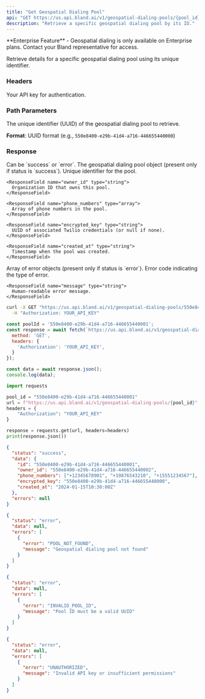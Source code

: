 ```yaml
---
title: "Get Geospatial Dialing Pool"
api: "GET https://us.api.bland.ai/v1/geospatial-dialing-pools/{pool_id}"
description: "Retrieve a specific geospatial dialing pool by its ID."
---
```


<Info>
  **Enterprise Feature** - Geospatial dialing is only available on Enterprise plans. Contact your Bland representative for access.
</Info>

Retrieve details for a specific geospatial dialing pool using its unique identifier.

### Headers

<ParamField header="authorization" type="string" required>
  Your API key for authentication.
</ParamField>

### Path Parameters

<ParamField path="pool_id" type="string" required>
  The unique identifier (UUID) of the geospatial dialing pool to retrieve.
  
  **Format**: UUID format (e.g., `550e8400-e29b-41d4-a716-446655440000`)
</ParamField>

### Response

<ResponseField name="status" type="string">
  Can be `success` or `error`.
</ResponseField>

<ResponseField name="data" type="object">
  The geospatial dialing pool object (present only if status is `success`).
  
  <Expandable title="data properties">
    <ResponseField name="id" type="string">
      Unique identifier for the pool.
    </ResponseField>
    
    <ResponseField name="owner_id" type="string">
      Organization ID that owns this pool.
    </ResponseField>
    
    <ResponseField name="phone_numbers" type="array">
      Array of phone numbers in the pool.
    </ResponseField>
    
    <ResponseField name="encrypted_key" type="string">
      UUID of associated Twilio credentials (or null if none).
    </ResponseField>
    
    <ResponseField name="created_at" type="string">
      Timestamp when the pool was created.
    </ResponseField>
  </Expandable>
</ResponseField>

<ResponseField name="errors" type="array">
  Array of error objects (present only if status is `error`).
  
  <Expandable title="error object properties">
    <ResponseField name="error" type="string">
      Error code indicating the type of error.
    </ResponseField>
    
    <ResponseField name="message" type="string">
      Human-readable error message.
    </ResponseField>
  </Expandable>
</ResponseField>

<RequestExample>

```bash cURL
curl -X GET "https://us.api.bland.ai/v1/geospatial-dialing-pools/550e8400-e29b-41d4-a716-446655440001" \
  -H "Authorization: YOUR_API_KEY"
```

```javascript JavaScript
const poolId = '550e8400-e29b-41d4-a716-446655440001';
const response = await fetch(`https://us.api.bland.ai/v1/geospatial-dialing-pools/${poolId}`, {
  method: 'GET',
  headers: {
    'Authorization': 'YOUR_API_KEY',
  }
});

const data = await response.json();
console.log(data);
```

```python Python
import requests

pool_id = "550e8400-e29b-41d4-a716-446655440001"
url = f"https://us.api.bland.ai/v1/geospatial-dialing-pools/{pool_id}"
headers = {
    "Authorization": "YOUR_API_KEY"
}

response = requests.get(url, headers=headers)
print(response.json())
```

</RequestExample>

<ResponseExample>

```json Success Response
{
  "status": "success",
  "data": {
    "id": "550e8400-e29b-41d4-a716-446655440001",
    "owner_id": "550e8400-e29b-41d4-a716-446655440002",
    "phone_numbers": ["+12345678901", "+19876543210", "+15551234567"],
    "encrypted_key": "550e8400-e29b-41d4-a716-446655440000",
    "created_at": "2024-01-15T10:30:00Z"
  },
  "errors": null
}
```

```json Error Response - Pool Not Found
{
  "status": "error",
  "data": null,
  "errors": [
    {
      "error": "POOL_NOT_FOUND",
      "message": "Geospatial dialing pool not found"
    }
  ]
}
```

```json Error Response - Invalid Pool ID
{
  "status": "error",
  "data": null,
  "errors": [
    {
      "error": "INVALID_POOL_ID",
      "message": "Pool ID must be a valid UUID"
    }
  ]
}
```

```json Error Response - Unauthorized
{
  "status": "error",
  "data": null,
  "errors": [
    {
      "error": "UNAUTHORIZED",
      "message": "Invalid API key or insufficient permissions"
    }
  ]
}
```

</ResponseExample> 